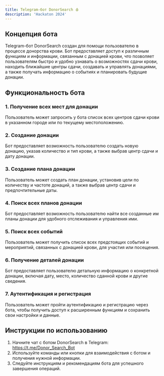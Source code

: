```yaml
---
title: Telegram-бот DonorSearch 🩸
description: 'Hackaton 2024'
---
```


[//]: # (<img)

[//]: # (  className="hidden dark:block")

[//]: # (  src="/images/hero-dark.svg")

[//]: # (  alt="Hero Dark")

[//]: # (/>)

## Концепция бота

Telegram-бот DonorSearch создан для помощи пользователю в процессе донорства крови.
Бот предоставляет доступ к различным функциям и информации, связанным с донацией крови,
что позволяет пользователям быстро и удобно узнавать о возможностях сдачи крови,
находить ближайшие центры сдачи, создавать и управлять донациями,
а также получать информацию о событиях и планировать будущие донации.

## Функциональность бота

### 1. Получение всех мест для донации

Пользователь может запросить у бота список всех центров сдачи крови в указанном городе или по текущему местоположению.

### 2. Создание донации

Бот предоставляет возможность пользователю создать новую донацию,
указав количество и тип крови, а также выбрав центр сдачи и дату донации.

### 3. Создание плана донации

Пользователь может создать план донации, установив цели по количеству и частоте донаций,
а также выбрав центр сдачи и предпочтительные даты.

### 4. Поиск всех планов донации

Бот предоставляет возможность пользователю найти все созданные им планы донации для
удобного отслеживания и управления ими.

### 5. Поиск всех событий

Пользователь может получить список всех предстоящих событий и мероприятий,
связанных с донацией крови, для участия или посещения.

### 6. Получение деталей донации

Бот предоставляет пользователю детальную информацию о конкретной донации,
включая дату, место, количество сданной крови и другие сведения.

### 7. Аутентификация и регистрация

Пользователь может пройти аутентификацию и регистрацию через бота,
чтобы получить доступ к расширенным функциям и сохранить свои настройки и данные.

## Инструкции по использованию

1. Начните чат с ботом DonorSearch в Telegram: https://t.me/Donor_Search_Bot
2. Используйте команды или кнопки для взаимодействия с ботом и получения нужной информации.
3. Следуйте инструкциям и рекомендациям бота для успешного завершения операций.